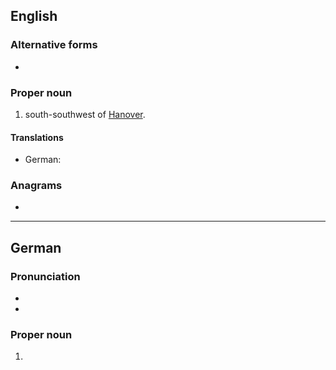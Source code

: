 ==English==
{{wikipedia}}

===Alternative forms===
* {{alter|en|Cassel||dated|until 1928}}

===Proper noun===
{{en-proper noun}}

# {{place|en|city|of central|c/Germany}} south-southwest of [[Hanover]].

====Translations====
{{trans-top|city}}
* German: {{t+|de|Kassel|n}}
{{trans-mid}}
{{trans-bottom}}

===Anagrams===
* {{anagrams|en|a=aeklss|slakes}}

----

==German==
{{wikipedia|lang=de}}

===Pronunciation===
* {{IPA|de|/ˈkasl̩/|/ˈkasəl/}}
* {{audio|de|De-Kassel.ogg|Audio}}

===Proper noun===
{{de-proper noun|n|Kassels}}

# {{place|de|city|s/Hesse|c/Germany|south-southwest of|city/Hanovera|t=Kassel}}